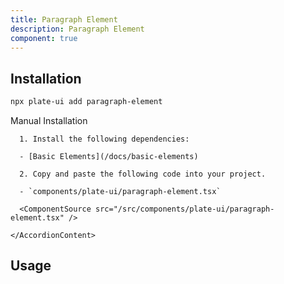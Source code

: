 ```yaml
---
title: Paragraph Element
description: Paragraph Element
component: true
---
```


[//]: # (<ComponentExample src="/src/components/examples/PlaygroundDemo.tsx">)
[//]: # (  <PlaygroundDemo />)
[//]: # (</ComponentExample>)

## Installation

```bash
npx plate-ui add paragraph-element
```

<Accordion type="single" collapsible>
  <AccordionItem value="manual-installation">
    <AccordionTrigger>Manual Installation</AccordionTrigger>
    <AccordionContent>

      1. Install the following dependencies:

      - [Basic Elements](/docs/basic-elements)

      2. Copy and paste the following code into your project.

      - `components/plate-ui/paragraph-element.tsx`

      <ComponentSource src="/src/components/plate-ui/paragraph-element.tsx" />

    </AccordionContent>

  </AccordionItem>
</Accordion>

## Usage

```tsx
```

```tsx
```